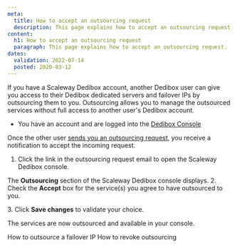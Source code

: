 ```yaml
---
meta:
  title: How to accept an outsourcing request
  description: This page explains how to accept an outsourcing request.
content:
  h1: How to accept an outsourcing request
  paragraph: This page explains how to accept an outsourcing request.
dates:
  validation: 2022-07-14
  posted: 2020-03-12
---
```


If you have a Scaleway Dedibox account, another Dedibox user can give you access to their Dedibox dedicated servers and failover IPs by outsourcing them to you. Outsourcing allows you to manage the outsourced services without full access to another user's Dedibox account.

<Message type="requirement">

  - You have an account and are logged into the [Dedibox Console](https://console.online.net) 

</Message>

Once the other user [sends you an outsourcing request](/dedibox-console/my-account/how-to/outsource-dedibox), you receive a notification to accept the incoming request.

1. Click the link in the outsourcing request email to open the Scaleway Dedibox console.

  <Lightbox
    src="scaleway-dedibox-console-outsourcing-request.webp"
    width="600"
    alt=""
  />

  The **Outsourcing** section of the Scaleway Dedibox console displays.
2. Check the **Accept** box for the service(s) you agree to have outsourced to you.

  <Lightbox
    src="scaleway-dedibox-console-outsourcing-accept.webp"
    width="600"
    alt=""
  />
3. Click **Save changes** to validate your choice.

The services are now outsourced and available in your console.

<Navigation title="See Also">
  <PreviousButton to="/dedibox-console/my-account/how-to/outsource-ip-failover/">How to outsource a failover IP</PreviousButton>
  <NextButton to="/dedibox-console/my-account/how-to/revoke-outsourcing/">How to revoke outsourcing</NextButton>
</Navigation>